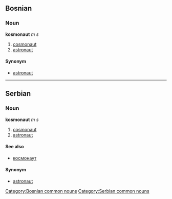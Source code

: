 ==Bosnian==
===Noun===
'''kosmonaut''' ''m s''
#[[cosmonaut]]
#[[astronaut]]
====Synonym====
*[[astronaut#Bosnian|astronaut]]
[[Category:Bosnian common nouns]]

----

==Serbian==
===Noun===
'''kosmonaut''' ''m s''
#[[cosmonaut]]
#[[astronaut]]
====See also====
*[[космонаут]]
====Synonym====
*[[astronaut#Serbian|astronaut]]
[[Category:Serbian common nouns]]